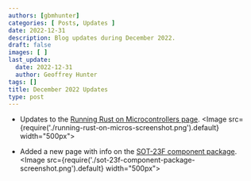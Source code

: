 ```yaml
---
authors: [gbmhunter]
categories: [ Posts, Updates ]
date: 2022-12-31
description: Blog updates during December 2022.
draft: false
images: [ ]
last_update:
  date: 2022-12-31
  author: Geoffrey Hunter
tags: []
title: December 2022 Updates
type: post
---
```


* Updates to the [Running Rust on Microcontrollers page](/programming/languages/rust/running-rust-on-microcontrollers/).
    <Image src={require('./running-rust-on-micros-screenshot.png').default} width="500px"></Image>

* Added a new page with info on the [SOT-23F component package](/pcb-design/component-packages/sot-23f-component-package/).
    <Image src={require('./sot-23f-component-package-screenshot.png').default} width="500px"></Image>